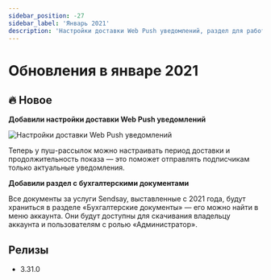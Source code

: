 ```yaml
---
sidebar_position: -27
sidebar_label: 'Январь 2021'
description: 'Настройки доставки Web Push уведомлений, раздел для работы с бухгалтерскими документами'
---
```



# Обновления в январе 2021

## 🔥 Новое

**Добавили настройки доставки Web Push уведомлений**

<p align="left">
  <img src={webPushSettings} alt="Настройки доставки Web Push уведомлений" />
</p>

Теперь у пуш-рассылок можно настраивать период доставки и продолжительность показа — это поможет отправлять подписчикам только актуальные уведомления.

**Добавили раздел с бухгалтерскими документами**

Все документы за услуги Sendsay, выставленные с 2021 года, будут храниться в разделе «Бухгалтерские документы» — его можно найти в меню аккаунта. Они будут доступны для скачивания владельцу аккаунта и пользователям с ролью «Администратор».

## Релизы

- 3.31.0
